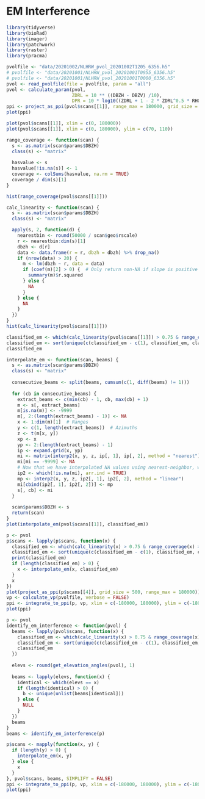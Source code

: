 # EM Interference

```r
library(tidyverse)
library(bioRad)
library(imager)
library(patchwork)
library(raster)
library(pracma)
```

```r
pvolfile <- "data/20201002/NLHRW_pvol_20201002T1205_6356.h5"
# pvolfile <- "data/20201001/NLHRW_pvol_20201001T0955_6356.h5"
# pvolfile <- "data/20201001/NLHRW_pvol_20201001T0000_6356.h5"
pvol <- read_pvolfile(file = pvolfile, param = "all")
pvol <- calculate_param(pvol, 
                        ZDRL = 10 ** ((DBZH - DBZV) /10),
                        DPR = 10 * log10((ZDRL + 1 - 2 * ZDRL^0.5 * RHOHV) / (ZDRL + 1 + 2 * ZDRL^ 0.5 * RHOHV)))
ppi <- project_as_ppi(pvol$scans[[1]], range_max = 180000, grid_size = 500)
plot(ppi)
```

```r
plot(pvol$scans[[1]], xlim = c(0, 180000))
plot(pvol$scans[[1]], xlim = c(0, 180000), ylim = c(70, 110))
```

```r
range_coverage <- function(scan) {
  s <- as.matrix(scan$params$DBZH)
  class(s) <- "matrix"
  
  hasvalue <- s
  hasvalue[!is.na(s)] <- 1
  coverage <- colSums(hasvalue, na.rm = TRUE)
  coverage / dim(s)[1]
}

hist(range_coverage(pvol$scans[[1]]))
```

```r
calc_linearity <- function(scan) {
  s <- as.matrix(scan$params$DBZH)
  class(s) <- "matrix"

  apply(s, 2, function(d) {
    nearestbin <- round(50000 / scan$geo$rscale)
    r <- nearestbin:dim(s)[1]
    dbzh <- d[r]
    data <- data.frame(r = r, dbzh = dbzh) %>% drop_na()
    if (nrow(data) > 20) {
      m <- lm(dbzh ~ r, data = data)
      if (coef(m)[2] > 0) {  # Only return non-NA if slope is positive
        summary(m)$r.squared
      } else {
        NA
      }
    } else {
      NA
    }
  })
}
hist(calc_linearity(pvol$scans[[1]]))
```

```r
classified_em <- which(calc_linearity(pvol$scans[[1]]) > 0.75 & range_coverage(pvol$scans[[1]]) > 0.75)
classified_em <- sort(unique(c(classified_em - c(1), classified_em, classified_em + c(1))))
classified_em
```


```r
interpolate_em <- function(scan, beams) {
  s <- as.matrix(scan$params$DBZH)
  class(s) <- "matrix"
  
  consecutive_beams <- split(beams, cumsum(c(1, diff(beams) != 1)))
  
  for (cb in consecutive_beams) {
    extract_beams <- c(min(cb) - 1, cb, max(cb) + 1)
    m <- s[, extract_beams]
    m[is.na(m)] <- -9999
    m[, 2:(length(extract_beams) - 1)] <- NA
    x <- 1:dim(m)[1]  # Ranges
    y <- c(1, length(extract_beams))  # Azimuths
    z <- t(m[x, y])
    xp <- x
    yp <- 2:(length(extract_beams) - 1)
    ip <- expand.grid(x, yp)
    mi <- matrix(interp2(x, y, z, ip[, 1], ip[, 2], method = "nearest"), nrow = length(x))
    mi[mi == -9999] <- NA
    # Now that we have interpolated NA values using nearest-neighbor, we can interpolate reflectivity
    ip2 <- which(!is.na(mi), arr.ind = TRUE)
    mp <- interp2(x, y, z, ip2[, 1], ip2[, 2], method = "linear")
    mi[cbind(ip2[, 1], ip2[, 2])] <- mp
    s[, cb] <- mi
  }
  
  scan$params$DBZH <- s
  return(scan)
}
plot(interpolate_em(pvol$scans[[1]], classified_em))
```
```r
p <- pvol
p$scans <- lapply(p$scans, function(x) {
  classified_em <- which(calc_linearity(x) > 0.75 & range_coverage(x) > 0.75)
  classified_em <- sort(unique(c(classified_em - c(1), classified_em, classified_em + c(1))))
  print(classified_em)
  if (length(classified_em) > 0) {
    x <- interpolate_em(x, classified_em)
  }
  x
})
plot(project_as_ppi(p$scans[[4]], grid_size = 500, range_max = 180000))
vp <- calculate_vp(pvolfile, verbose = FALSE)
ppi <- integrate_to_ppi(p, vp, xlim = c(-180000, 180000), ylim = c(-180000, 180000), res = 500, param = "DBZH")
plot(ppi)
```

```r
p <- pvol
identify_em_interference <- function(pvol) {
  beams <- lapply(pvol$scans, function(x) {
    classified_em <- which(calc_linearity(x) > 0.75 & range_coverage(x) > 0.75)
    classified_em <- sort(unique(c(classified_em - c(1), classified_em, classified_em + c(1))))
    classified_em
  })
  
  elevs <- round(get_elevation_angles(pvol), 1)
  
  beams <- lapply(elevs, function(x) {
    identical <- which(elevs == x)
    if (length(identical) > 0) {
      b <- unique(unlist(beams[identical]))
    } else {
      NULL
    }
  })
  beams
}
beams <- identify_em_interference(p)

p$scans <- mapply(function(x, y) {
  if (length(y) > 0) {
    interpolate_em(x, y)
  } else {
    x
  }
}, pvol$scans, beams, SIMPLIFY = FALSE)
ppi <- integrate_to_ppi(p, vp, xlim = c(-180000, 180000), ylim = c(-180000, 180000), res = 500, param = "DBZH")
plot(ppi)
```

